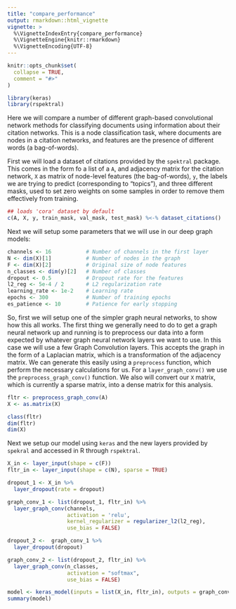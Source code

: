 ```yaml
---
title: "compare_performance"
output: rmarkdown::html_vignette
vignette: >
  %\VignetteIndexEntry{compare_performance}
  %\VignetteEngine{knitr::rmarkdown}
  %\VignetteEncoding{UTF-8}
---
```


```r
knitr::opts_chunk$set(
  collapse = TRUE,
  comment = "#>"
)
```

```r
library(keras)
library(rspektral)
```

Here we will compare a number of different graph-based convolutional network methods for classifying documents using information about their citation networks. This is a node classification task, where documents are nodes in a citation networks, and features are the presence of different words (a bag-of-words).

First we will load a dataset of citations provided by the `spektral` package. This comes in the form fo a list of a `A`, and adjacency matrix for the citation network, `X` as matrix of node-level features (the bag-of-words), `y`, the labels we are trying to predict (corresponding to "topics"), and three different masks, used to set zero weights on some samples in order to remove them effectively from training.

```r
## loads 'cora' dataset by default
c(A, X, y, train_mask, val_mask, test_mask) %<-% dataset_citations() 
```
Next we will setup some parameters that we will use in our deep graph models:

```r
channels <- 16           # Number of channels in the first layer
N <- dim(X)[1]           # Number of nodes in the graph
F <- dim(X)[2]           # Original size of node features
n_classes <- dim(y)[2]   # Number of classes
dropout <- 0.5           # Dropout rate for the features
l2_reg <- 5e-4 / 2       # L2 regularization rate
learning_rate <- 1e-2    # Learning rate
epochs <- 300            # Number of training epochs
es_patience <- 10        # Patience for early stopping
```

So, first we will setup one of the simpler graph neural networks, to show how this all works.
The first thing we generally need to do to get a graph neural network up and running is to preprocess our data into a form expected by whatever graph neural network layers we want to use. In this case we will use a few Graph Convolution layers. This accepts the graph in the form of a Laplacian matrix, which is a transformation of the adjacency matrix. We can generate this easily using a `preprocess` function, which perform the necessary calculations for us. For a `layer_graph_conv()` we use the `preprocess_graph_conv()` function. We also will convert our `X` matrix, which is currently a sparse matrix, into a dense matrix for this analysis.

```r
fltr <- preprocess_graph_conv(A)
X <- as.matrix(X)

class(fltr)
dim(fltr)
dim(X)
```
Next we setup our model using `keras` and the new layers provided by `spekral` and accessed in R through `rspektral`.

```r
X_in <- layer_input(shape = c(F))
fltr_in <- layer_input(shape = c(N), sparse = TRUE)

dropout_1 <- X_in %>%
  layer_dropout(rate = dropout)

graph_conv_1 <- list(dropout_1, fltr_in) %>%
  layer_graph_conv(channels,
                   activation = 'relu',
                   kernel_regularizer = regularizer_l2(l2_reg),
                   use_bias = FALSE)

dropout_2 <-  graph_conv_1 %>%
  layer_dropout(dropout)

graph_conv_2 <- list(dropout_2, fltr_in) %>%
  layer_graph_conv(n_classes,
                   activation = "softmax",
                   use_bias = FALSE)

model <- keras_model(inputs = list(X_in, fltr_in), outputs = graph_conv_2)
summary(model)
```



